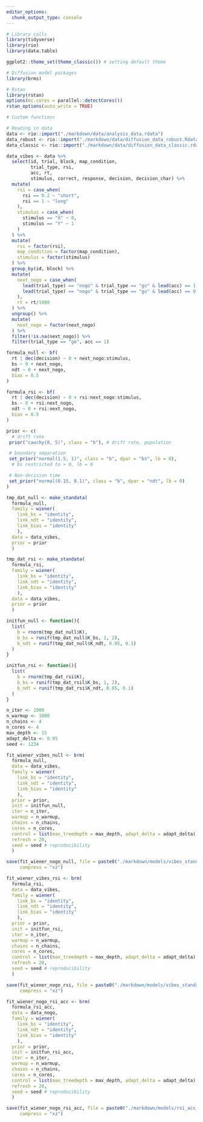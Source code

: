 ```yaml
---
editor_options:
  chunk_output_type: console
---
```

```r
# Library calls
library(tidyverse)
library(rio)
library(data.table)

ggplot2::theme_set(theme_classic()) # setting default theme

# Diffusion model packages
library(brms)

# Rstan
library(rstan)
options(mc.cores = parallel::detectCores())
rstan_options(auto_write = TRUE)
```

```r
# Custom functions

```

```r
# Reading in data
data <- rio::import("./markdown/data/analysis_data.rdata")
data_robust <- rio::import("./markdown/data/diffusion_data_robust.Rdata")
data_classic <- rio::import("./markdown/data/diffusion_data_classic.rdata")
```

```r
data_vibes <- data %>%
  select(id, trial, block, map_condition,
         trial_type, rsi, 
         acc, rt,
         stimulus, correct, response, decision, decision_char) %>% 
  mutate(
    rsi = case_when(
      rsi == 0.2 ~ "short",
      rsi == 1 ~ "long"
    ),
    stimulus = case_when(
      stimulus == "X" ~ 0,
      stimulus == "Y" ~ 1
    )
  ) %>% 
  mutate(
    rsi = factor(rsi),
    map_condition = factor(map_condition),
    stimulus = factor(stimulus)
  ) %>% 
  group_by(id, block) %>% 
  mutate(
    next_nogo = case_when(
      lead(trial_type) == "nogo" & trial_type == "go" & lead(acc) == 1 ~ "pre_correct",
      lead(trial_type) == "nogo" & trial_type == "go" & lead(acc) == 0 ~ "pre_error"
    ),
    rt = rt/1000
  ) %>% 
  ungroup() %>% 
  mutate(
    next_nogo = factor(next_nogo)
  ) %>% 
  filter(!is.na(next_nogo)) %>% 
  filter(trial_type == "go", acc == 1)
```

```r
formula_null <- bf(
  rt | dec(decision) ~ 0 + next_nogo:stimulus,
  bs ~ 0 + next_nogo,
  ndt ~ 0 + next_nogo,
  bias = 0.5
)

formula_rsi <- bf(
  rt | dec(decision) ~ 0 + rsi:next_nogo:stimulus,
  bs ~ 0 + rsi:next_nogo,
  ndt ~ 0 + rsi:next_nogo,
  bias = 0.5
)

```

```r
prior <- c(
  # drift rate
 prior("cauchy(0, 5)", class = "b"), # drift rate, population

 # boundary separation
 set_prior("normal(1.5, 1)", class = "b", dpar = "bs", lb = 0), 
  # bs restricted to > 0, lb = 0

 # Non-decision time
 set_prior("normal(0.15, 0.1)", class = "b", dpar = "ndt", lb = 0)
)
```

```r
tmp_dat_null <- make_standata(
  formula_null, 
  family = wiener(
    link_bs = "identity", 
    link_ndt = "identity",
    link_bias = "identity"
    ),
  data = data_vibes,
  prior = prior
  )

tmp_dat_rsi <- make_standata(
  formula_rsi, 
  family = wiener(
    link_bs = "identity", 
    link_ndt = "identity",
    link_bias = "identity"
    ),
  data = data_vibes,
  prior = prior
  )
```

```r
initfun_null <- function(){
  list(
    b = rnorm(tmp_dat_null$K), 
    b_bs = runif(tmp_dat_null$K_bs, 1, 2),
    b_ndt = runif(tmp_dat_null$K_ndt, 0.05, 0.1)
  )
}

initfun_rsi <- function(){
  list(
    b = rnorm(tmp_dat_rsi$K), 
    b_bs = runif(tmp_dat_rsil$K_bs, 1, 2),
    b_ndt = runif(tmp_dat_rsi$K_ndt, 0.05, 0.1)
  )
}
```

```r
n_iter <- 2000
n_warmup <- 1000
n_chains <- 4
n_cores <- 4
max_depth <- 15
adapt_delta <- 0.95
seed <- 1234
```

```r
fit_wiener_vibes_null <- brm(
  formula_null, 
  data = data_vibes,
  family = wiener(
    link_bs = "identity", 
    link_ndt = "identity",
    link_bias = "identity"
    ),
  prior = prior, 
  init = initfun_null,
  iter = n_iter, 
  warmup = n_warmup, 
  chains = n_chains,
  cores = n_cores, 
  control = list(max_treedepth = max_depth, adapt_delta = adapt_delta),
  refresh = 20,
  seed = seed # reproducibility
  )
```

```r
save(fit_wiener_nogo_null, file = paste0("./markdown/models/vibes_standard_type_", Sys.Date(), ".rda"),
     compress = "xz")
```

```r
fit_wiener_vibes_rsi <- brm(
  formula_rsi, 
  data = data_vibes,
  family = wiener(
    link_bs = "identity", 
    link_ndt = "identity",
    link_bias = "identity"
    ),
  prior = prior, 
  init = initfun_rsi,
  iter = n_iter, 
  warmup = n_warmup, 
  chains = n_chains,
  cores = n_cores, 
  control = list(max_treedepth = max_depth, adapt_delta = adapt_delta),
  refresh = 20,
  seed = seed # reproducibility
  )
```

```r
save(fit_wiener_nogo_rsi, file = paste0("./markdown/models/vibes_standard_type_rsi_", Sys.Date(), ".rda"),
     compress = "xz")
```

```r
fit_wiener_nogo_rsi_acc <- brm(
  formula_rsi_acc, 
  data = data_nogo,
  family = wiener(
    link_bs = "identity", 
    link_ndt = "identity",
    link_bias = "identity"
    ),
  prior = prior, 
  init = initfun_rsi_acc,
  iter = n_iter, 
  warmup = n_warmup, 
  chains = n_chains,
  cores = n_cores, 
  control = list(max_treedepth = max_depth, adapt_delta = adapt_delta),
  refresh = 20,
  seed = seed # reproducibility
  )
```

```r
save(fit_wiener_nogo_rsi_acc, file = paste0("./markdown/models/rsi_acc_brms_wiener_fit_nogo_", Sys.Date(), ".rda"),
     compress = "xz")
```
